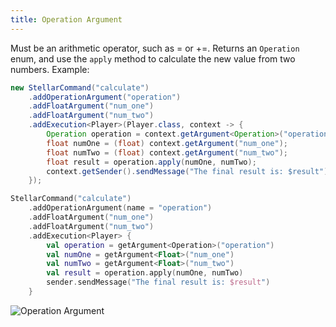```yaml
---
title: Operation Argument
---
```


Must be an arithmetic operator, such as = or +=. Returns an `Operation` enum, and use the `apply` method to calculate the new value from two numbers. Example:


```java tab="Java"
new StellarCommand("calculate")
    .addOperationArgument("operation")
    .addFloatArgument("num_one")
    .addFloatArgument("num_two")
    .addExecution<Player>(Player.class, context -> {
        Operation operation = context.getArgument<Operation>("operation");
        float numOne = (float) context.getArgument("num_one");
        float numTwo = (float) context.getArgument("num_two");
        float result = operation.apply(numOne, numTwo);
        context.getSender().sendMessage("The final result is: $result");
    });
```
```kotlin tab="Kotlin"
StellarCommand("calculate")
    .addOperationArgument(name = "operation")
    .addFloatArgument("num_one")
    .addFloatArgument("num_two")
    .addExecution<Player> {
        val operation = getArgument<Operation>("operation")
        val numOne = getArgument<Float>("num_one")
        val numTwo = getArgument<Float>("num_two")
        val result = operation.apply(numOne, numTwo)
        sender.sendMessage("The final result is: $result")
    }
```

![Operation Argument](https://cdn.undefinedcreations.com/stellar/gifs/math/operation.gif)